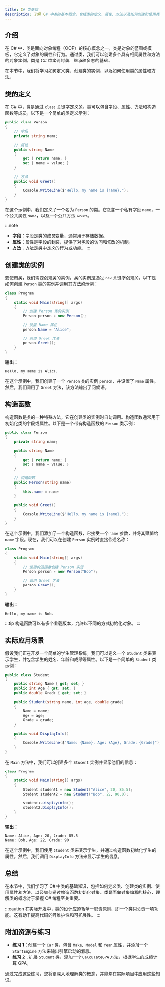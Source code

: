 ```yaml
---
title: C# 类基础
description: 了解 C# 中类的基本概念，包括类的定义、属性、方法以及如何创建和使用类的实例。
---
```


## 介绍

在 C# 中，类是面向对象编程（OOP）的核心概念之一。类是对象的蓝图或模板，它定义了对象的属性和行为。通过类，我们可以创建多个具有相同属性和方法的对象实例。类是 C# 中实现封装、继承和多态的基础。

在本节中，我们将学习如何定义类、创建类的实例、以及如何使用类的属性和方法。

## 类的定义

在 C# 中，类是通过 `class` 关键字定义的。类可以包含字段、属性、方法和构造函数等成员。以下是一个简单的类定义示例：

```csharp
public class Person
{
    // 字段
    private string name;

    // 属性
    public string Name
    {
        get { return name; }
        set { name = value; }
    }

    // 方法
    public void Greet()
    {
        Console.WriteLine($"Hello, my name is {name}.");
    }
}
```

在这个示例中，我们定义了一个名为 `Person` 的类。它包含一个私有字段 `name`，一个公共属性 `Name`，以及一个公共方法 `Greet`。

:::note
- **字段**：字段是类的成员变量，通常用于存储数据。
- **属性**：属性是字段的封装，提供了对字段的访问和修改的机制。
- **方法**：方法是类中定义的行为或功能。
:::

## 创建类的实例

要使用类，我们需要创建类的实例。类的实例是通过 `new` 关键字创建的。以下是如何创建 `Person` 类的实例并调用其方法的示例：

```csharp
class Program
{
    static void Main(string[] args)
    {
        // 创建 Person 类的实例
        Person person = new Person();

        // 设置 Name 属性
        person.Name = "Alice";

        // 调用 Greet 方法
        person.Greet();
    }
}
```

**输出：**
```
Hello, my name is Alice.
```

在这个示例中，我们创建了一个 `Person` 类的实例 `person`，并设置了 `Name` 属性。然后，我们调用了 `Greet` 方法，该方法输出了问候语。

## 构造函数

构造函数是类的一种特殊方法，它在创建类的实例时自动调用。构造函数通常用于初始化类的字段或属性。以下是一个带有构造函数的 `Person` 类示例：

```csharp
public class Person
{
    private string name;

    public string Name
    {
        get { return name; }
        set { name = value; }
    }

    // 构造函数
    public Person(string name)
    {
        this.name = name;
    }

    public void Greet()
    {
        Console.WriteLine($"Hello, my name is {name}.");
    }
}
```

在这个示例中，我们添加了一个构造函数，它接受一个 `name` 参数，并将其赋值给 `name` 字段。现在，我们可以在创建 `Person` 实例时直接传递名称：

```csharp
class Program
{
    static void Main(string[] args)
    {
        // 使用构造函数创建 Person 实例
        Person person = new Person("Bob");

        // 调用 Greet 方法
        person.Greet();
    }
}
```

**输出：**
```
Hello, my name is Bob.
```

:::tip
构造函数可以有多个重载版本，允许以不同的方式初始化对象。
:::

## 实际应用场景

假设我们正在开发一个简单的学生管理系统。我们可以定义一个 `Student` 类来表示学生，并包含学生的姓名、年龄和成绩等属性。以下是一个简单的 `Student` 类示例：

```csharp
public class Student
{
    public string Name { get; set; }
    public int Age { get; set; }
    public double Grade { get; set; }

    public Student(string name, int age, double grade)
    {
        Name = name;
        Age = age;
        Grade = grade;
    }

    public void DisplayInfo()
    {
        Console.WriteLine($"Name: {Name}, Age: {Age}, Grade: {Grade}");
    }
}
```

在 `Main` 方法中，我们可以创建多个 `Student` 实例并显示他们的信息：

```csharp
class Program
{
    static void Main(string[] args)
    {
        Student student1 = new Student("Alice", 20, 85.5);
        Student student2 = new Student("Bob", 22, 90.0);

        student1.DisplayInfo();
        student2.DisplayInfo();
    }
}
```

**输出：**
```
Name: Alice, Age: 20, Grade: 85.5
Name: Bob, Age: 22, Grade: 90
```

在这个示例中，我们使用 `Student` 类来表示学生，并通过构造函数初始化学生的属性。然后，我们调用 `DisplayInfo` 方法来显示学生的信息。

## 总结

在本节中，我们学习了 C# 中类的基础知识，包括如何定义类、创建类的实例、使用属性和方法，以及如何通过构造函数初始化对象。类是面向对象编程的核心，理解类的概念对于掌握 C# 编程至关重要。

:::caution
在实际开发中，类的设计应遵循单一职责原则，即一个类只负责一项功能。这有助于提高代码的可维护性和可扩展性。
:::

## 附加资源与练习

- **练习 1**：创建一个 `Car` 类，包含 `Make`、`Model` 和 `Year` 属性，并添加一个 `StartEngine` 方法来输出引擎启动的消息。
- **练习 2**：扩展 `Student` 类，添加一个 `CalculateGPA` 方法，根据学生的成绩计算 GPA。

通过完成这些练习，您将更深入地理解类的概念，并能够在实际项目中应用这些知识。